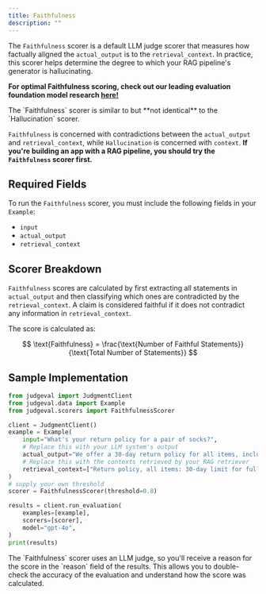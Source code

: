 ```yaml
---
title: Faithfulness
description: ""
---
```


The `Faithfulness` scorer is a default LLM judge scorer that measures how factually aligned the `actual_output` is to the `retrieval_context`. 
In practice, this scorer helps determine the degree to which your RAG pipeline's generator is hallucinating.

**For optimal Faithfulness scoring, check out our leading evaluation foundation model research [here!](https://arxiv.org/pdf/2311.05232)**

<Note>
The `Faithfulness` scorer is similar to but **not identical** to the `Hallucination` scorer. 

`Faithfulness` is concerned with contradictions between the `actual_output` and `retrieval_context`, while `Hallucination` is concerned with `context`. 
**If you're building an app with a RAG pipeline, you should try the `Faithfulness` scorer first.**
</Note>

## Required Fields

To run the `Faithfulness` scorer, you must include the following fields in your `Example`:
- `input`
- `actual_output`
- `retrieval_context`

## Scorer Breakdown

`Faithfulness` scores are calculated by first extracting all statements in `actual_output` and then classifying 
which ones are contradicted by the `retrieval_context`. 
A claim is considered faithful if it does not contradict any information in `retrieval_context`.

The score is calculated as:

$$
\text{Faithfulness} = \frac{\text{Number of Faithful Statements}}{\text{Total Number of Statements}}
$$

## Sample Implementation

```python faithfulness.py
from judgeval import JudgmentClient
from judgeval.data import Example
from judgeval.scorers import FaithfulnessScorer

client = JudgmentClient()
example = Example(
    input="What's your return policy for a pair of socks?",
    # Replace this with your LLM system's output
    actual_output="We offer a 30-day return policy for all items, including socks!",
    # Replace this with the contexts retrieved by your RAG retriever
    retrieval_context=["Return policy, all items: 30-day limit for full refund, no questions asked."]
)
# supply your own threshold
scorer = FaithfulnessScorer(threshold=0.8)

results = client.run_evaluation(
    examples=[example],
    scorers=[scorer],
    model="gpt-4o",
)
print(results)
```

<Note>
The `Faithfulness` scorer uses an LLM judge, so you'll receive a reason for the score in the `reason` field of the results. 
This allows you to double-check the accuracy of the evaluation and understand how the score was calculated.
</Note>

